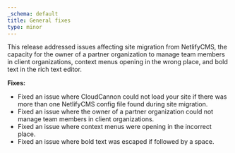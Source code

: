 ```yaml
---
_schema: default
title: General fixes
type: minor
---
```

This release addressed issues affecting site migration from NetlifyCMS, the capacity for the owner of a partner organization to manage team members in client organizations, context menus opening in the wrong place, and bold text in the rich text editor.

**Fixes:**

* Fixed an issue where CloudCannon could not load your site if there was more than one NetlifyCMS config file found during site migration.
* Fixed an issue where the owner of a partner organization could not manage team members in client organizations.
* Fixed an issue where context menus were opening in the incorrect place.
* Fixed an issue where bold text was escaped if followed by a space.